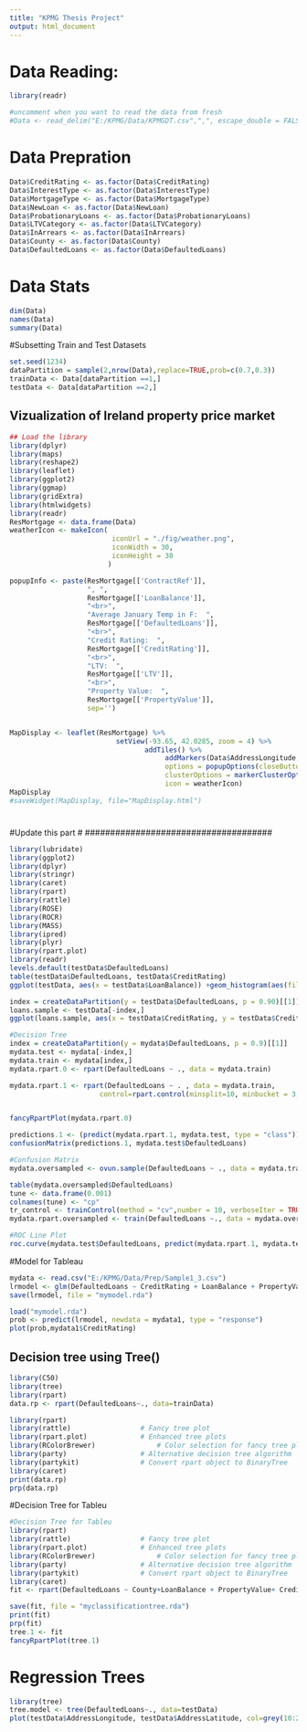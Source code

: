 ```yaml
---
title: "KPMG Thesis Project"
output: html_document
---
```


# Data Reading:
```r
library(readr)

#uncomment when you want to read the data from fresh
#Data <- read_delim("E:/KPMG/Data/KPMGDT.csv",",", escape_double = FALSE, trim_ws = TRUE)
```
# Data Prepration
```r
Data$CreditRating <- as.factor(Data$CreditRating)
Data$InterestType <- as.factor(Data$InterestType)
Data$MortgageType <- as.factor(Data$MortgageType)
Data$NewLoan <- as.factor(Data$NewLoan)
Data$ProbationaryLoans <- as.factor(Data$ProbationaryLoans)
Data$LTVCategory <- as.factor(Data$LTVCategory)
Data$InArrears <- as.factor(Data$InArrears)
Data$County <- as.factor(Data$County)
Data$DefaultedLoans <- as.factor(Data$DefaultedLoans)
```

# Data Stats
```r

dim(Data)
names(Data)
summary(Data)
```


#Subsetting Train and Test Datasets
```r
set.seed(1234)
dataPartition = sample(2,nrow(Data),replace=TRUE,prob=c(0.7,0.3))
trainData <- Data[dataPartition ==1,]
testData <- Data[dataPartition ==2,]
```

## Vizualization of Ireland property price market

```r
## Load the library
library(dplyr)
library(maps)
library(reshape2)
library(leaflet)
library(ggplot2)
library(ggmap)
library(gridExtra)
library(htmlwidgets)
library(readr)
ResMortgage <- data.frame(Data)
weatherIcon <- makeIcon(
                         iconUrl = "./fig/weather.png",
                         iconWidth = 30, 
                         iconHeight = 30
                        )

popupInfo <- paste(ResMortgage[['ContractRef']], 
                   ", ", 
                   ResMortgage[['LoanBalance']],
                   "<br>", 
                   "Average January Temp in F:  ",
                   ResMortgage[['DefaultedLoans']],
                   "<br>", 
                   "Credit Rating:  ",
                   ResMortgage[['CreditRating']],
                   "<br>", 
                   "LTV:  ",
                   ResMortgage[['LTV']],
                   "<br>", 
                   "Property Value:  ",
                   ResMortgage[['PropertyValue']],
                   sep='')


MapDisplay <- leaflet(ResMortgage) %>% 
                          setView(-93.65, 42.0285, zoom = 4) %>%
                                 addTiles() %>%
                                      addMarkers(Data$AddressLongitude, Data$AddressLatitude, popup= ~ popupInfo,
                                      options = popupOptions(closeButton = TRUE),
                                      clusterOptions = markerClusterOptions(), 
                                      icon = weatherIcon)
MapDisplay
#saveWidget(MapDisplay, file="MapDisplay.html")

```
####################################
#
#Update this part
#
#####################################

```r
library(lubridate)
library(ggplot2)
library(dplyr)
library(stringr)
library(caret)
library(rpart)
library(rattle)
library(ROSE)
library(ROCR)
library(MASS)
library(ipred)
library(plyr)
library(rpart.plot)
library(readr)
levels.default(testData$DefaultedLoans)
table(testData$DefaultedLoans, testData$CreditRating)
ggplot(testData, aes(x = testData$LoanBalance)) +geom_histogram(aes(fill = CreditRating)) +facet_wrap(~DefaultedLoans, ncol=1)

```
```r
index = createDataPartition(y = testData$DefaultedLoans, p = 0.90)[[1]]
loans.sample <- testData[-index,]
ggplot(loans.sample, aes(x = testData$CreditRating, y = testData$CreditRatingMovement)) + geom_point(aes(color = testData$MortgageYears))

```

```r
#Decision Tree
index = createDataPartition(y = mydata$DefaultedLoans, p = 0.9)[[1]]
mydata.test <- mydata[-index,]
mydata.train <- mydata[index,]
mydata.rpart.0 <- rpart(DefaultedLoans ~ ., data = mydata.train)

mydata.rpart.1 <- rpart(DefaultedLoans ~ . , data = mydata.train, 
                      control=rpart.control(minsplit=10, minbucket = 3, cp=0.0006))


fancyRpartPlot(mydata.rpart.0)
```

```r
predictions.1 <- (predict(mydata.rpart.1, mydata.test, type = "class"))
confusionMatrix(predictions.1, mydata.test$DefaultedLoans)
```

```r
#Confusion Matrix
mydata.oversampled <- ovun.sample(DefaultedLoans ~ ., data = mydata.train, method = "over", N = 52410, seed = 13)$data

table(mydata.oversampled$DefaultedLoans)
tune <- data.frame(0.001)
colnames(tune) <- "cp"
tr_control <- trainControl(method = "cv",number = 10, verboseIter = TRUE)
mydata.rpart.oversampled <- train(DefaultedLoans ~., data = mydata.oversampled, method = "rpart", trControl = tr_control, tuneGrid = tune, control=rpart.control(minsplit=10, minbucket = 3))

```
```r
#ROC Line Plot
roc.curve(mydata.test$DefaultedLoans, predict(mydata.rpart.1, mydata.test, type = "prob")[,1], plot = TRUE)
```
#Model for Tableau
```r
mydata <- read.csv("E:/KPMG/Data/Prep/Sample1_3.csv")
lrmodel <- glm(DefaultedLoans ~ CreditRating + LoanBalance + PropertyValue, data = mydata, family = "binomial");
save(lrmodel, file = "mymodel.rda")

```

```r
load("mymodel.rda")
prob <- predict(lrmodel, newdata = mydata1, type = "response")
plot(prob,mydata1$CreditRating)

```


## Decision tree using Tree()
```r
library(C50)
library(tree)
library(rpart)
data.rp <- rpart(DefaultedLoans~., data=trainData)

```
```r
library(rpart)
library(rattle)					# Fancy tree plot
library(rpart.plot)				# Enhanced tree plots
library(RColorBrewer)				# Color selection for fancy tree plot
library(party)					# Alternative decision tree algorithm
library(partykit)				# Convert rpart object to BinaryTree
library(caret)
print(data.rp)
prp(data.rp)
```


#Decision Tree for Tableu
```r
#Decision Tree for Tableu
library(rpart)
library(rattle)					# Fancy tree plot
library(rpart.plot)				# Enhanced tree plots
library(RColorBrewer)				# Color selection for fancy tree plot
library(party)					# Alternative decision tree algorithm
library(partykit)				# Convert rpart object to BinaryTree
library(caret)
fit <- rpart(DefaultedLoans ~ County+LoanBalance + PropertyValue+ CreditRating+ AnnualPYMT,method = "class",data=testData, control =  rpart.control(minisplit=15,cp = 0.001))

save(fit, file = "myclassificationtree.rda")
print(fit)
prp(fit)
tree.1 <- fit
fancyRpartPlot(tree.1)
```
# Regression Trees
```r
library(tree)
tree.model <- tree(DefaultedLoans~., data=testData)
plot(testData$AddressLongitude, testData$AddressLatitude, col=grey(10:2/11)[testData$PropertyValue], pch=20, xlab="Longitude",ylab="Latitude")
```

